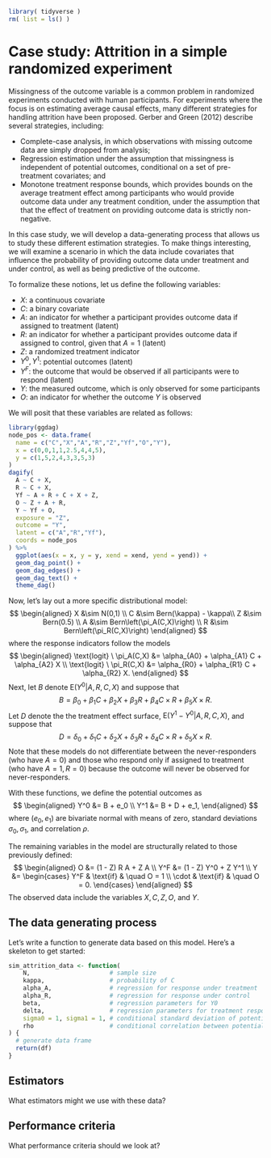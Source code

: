 ```r
library( tidyverse )
rm( list = ls() )
```



# Case study: Attrition in a simple randomized experiment

Missingness of the outcome variable is a common problem in randomized experiments conducted with human participants. For experiments where the focus is on estimating average causal effects, many different strategies for handling attrition have been proposed. Gerber and Green (2012) describe several strategies, including:

* Complete-case analysis, in which observations with missing outcome data are simply dropped from analysis;
* Regression estimation under the assumption that missingness is independent of potential outcomes, conditional on a set of pre-treatment covariates; and
* Monotone treatment response bounds, which provides bounds on the average treatment effect among participants who would provide outcome data under any treatment condition, under the assumption that that the effect of treatment on providing outcome data is strictly non-negative. 

In this case study, we will develop a data-generating process that allows us to study these different estimation strategies. To make things interesting, we will examine a scenario in which the data include covariates that influence the probability of providing outcome data under treatment and under control, as well as being predictive of the outcome. 

To formalize these notions, let us define the following variables:

- $X$: a continuous covariate
- $C$: a binary covariate
- $A$: an indicator for whether a participant provides outcome data if assigned to treatment (latent)
- $R$: an indicator for whether a participant provides outcome data if assigned to control, given that $A = 1$ (latent)
- $Z$: a randomized treatment indicator
- $Y^0, Y^1$: potential outcomes (latent)
- $Y^F$: the outcome that would be observed if all participants were to respond (latent)
- $Y$: the measured outcome, which is only observed for some participants
- $O$: an indicator for whether the outcome $Y$ is observed

We will posit that these variables are related as follows:
```r
library(ggdag)
node_pos <- data.frame(
  name = c("C","X","A","R","Z","Yf","O","Y"),
  x = c(0,0,1,1,2.5,4,4,5),
  y = c(1,5,2,4,3,3,5,3)
)
dagify(
  A ~ C + X,
  R ~ C + X,
  Yf ~ A + R + C + X + Z,
  O ~ Z + A + R,
  Y ~ Yf + O,
  exposure = "Z",
  outcome = "Y",
  latent = c("A","R","Yf"),
  coords = node_pos
) %>%
  ggplot(aes(x = x, y = y, xend = xend, yend = yend)) +
  geom_dag_point() +
  geom_dag_edges() +
  geom_dag_text() +
  theme_dag()
```

Now, let's lay out a more specific distributional model:
$$
\begin{aligned}
X &\sim N(0,1) \\
C &\sim Bern(\kappa) - \kappa\\
Z &\sim Bern(0.5) \\
A &\sim Bern\left(\pi_A(C,X)\right) \\
R &\sim Bern\left(\pi_R(C,X)\right)
\end{aligned}
$$
where the response indicators follow the models
$$
\begin{aligned}
\text{logit} \ \pi_A(C,X) &= \alpha_{A0} + \alpha_{A1} C + \alpha_{A2} X \\
\text{logit} \ \pi_R(C,X) &= \alpha_{R0} + \alpha_{R1} C + \alpha_{R2} X.
\end{aligned}
$$
Next, let $B$ denote $\text{E}(Y^0 | A, R, C, X)$ and suppose that 
$$
B = \beta_0 + \beta_1 C + \beta_2 X + \beta_3 R + \beta_4 C \times R + \beta_5 X \times R.
$$
Let $D$ denote the the treatment effect surface, $\text{E}(Y^1 - Y^0 | A, R, C, X)$, and suppose that 
$$
D = \delta_0 + \delta_1 C + \delta_2 X + \delta_3 R + \delta_4 C \times R + \delta_5 X \times R.
$$
Note that these models do not differentiate between the never-responders (who have $A = 0$) and those who respond only if assigned to treatment (who have $A = 1, R = 0$) because the outcome will never be observed for never-responders. 

With these functions, we define the potential outcomes as
$$
\begin{aligned}
Y^0 &= B + e_0 \\
Y^1 &= B + D + e_1,
\end{aligned}
$$
where $(e_0, e_1)$ are bivariate normal with means of zero, standard deviations $\sigma_0, \sigma_1$, and correlation $\rho$.

The remaining variables in the model are structurally related to those previously defined:
$$
\begin{aligned}
O &= (1 - Z) R A + Z A \\
Y^F &= (1 - Z) Y^0 + Z Y^1 \\
Y &= \begin{cases} Y^F & \text{if} & \quad O = 1 \\ \cdot & \text{if} & \quad O = 0. \end{cases}
\end{aligned}
$$
The observed data include the variables $X, C, Z, O$, and $Y$.

## The data generating process

Let's write a function to generate data based on this model. Here's a skeleton to get started:
```r
sim_attrition_data <- function(
    N,                      # sample size
    kappa,                  # probability of C
    alpha_A,                # regression for response under treatment
    alpha_R,                # regression for response under control
    beta,                   # regression parameters for Y0
    delta,                  # regression parameters for treatment response
    sigma0 = 1, sigma1 = 1, # conditional standard deviation of potential outcomes
    rho                     # conditional correlation between potential outcomes
) {
  # generate data frame
  return(df)
}

```

## Estimators

What estimators might we use with these data?

## Performance criteria

What performance criteria should we look at?